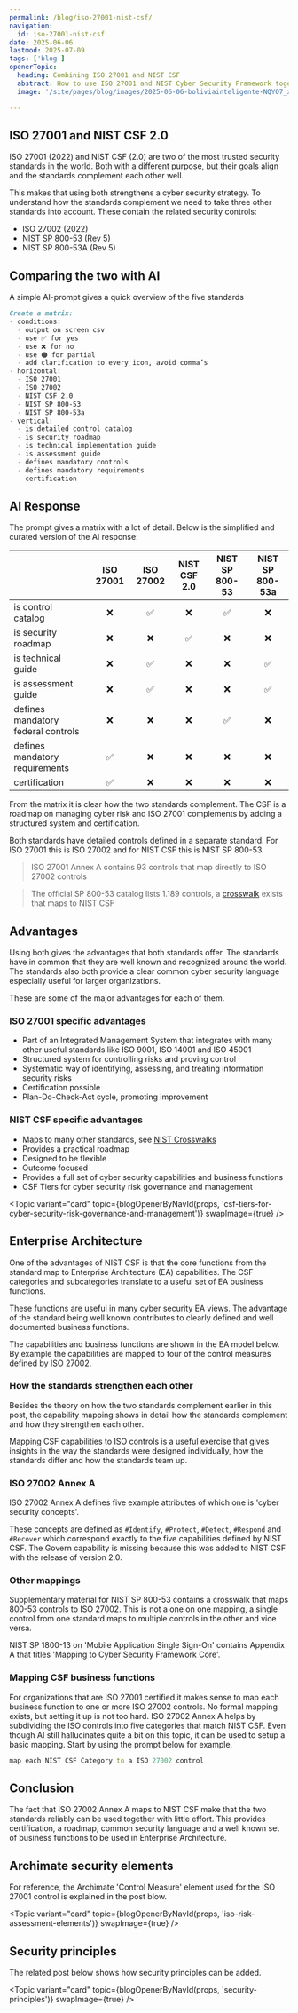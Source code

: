 ```yaml
---
permalink: /blog/iso-27001-nist-csf/
navigation:
  id: iso-27001-nist-csf
date: 2025-06-06
lastmod: 2025-07-09
tags: ['blog']
openerTopic:
  heading: Combining ISO 27001 and NIST CSF
  abstract: How to use ISO 27001 and NIST Cyber Security Framework together
  image: '/site/pages/blog/images/2025-06-06-boliviainteligente-NQYO7_xwA70-unsplash.jpg'

---
```



## ISO 27001 and NIST CSF 2.0

ISO 27001 (2022) and NIST CSF (2.0) are two of the most trusted security
standards in the world. Both with a different purpose, but their goals align and
the standards complement each other well.

This makes that using both strengthens a cyber security strategy. To understand
how the standards complement we need to take three other standards into account.
These contain the related security controls:

- ISO 27002 (2022)
- NIST SP 800-53 (Rev 5)
- NIST SP 800-53A (Rev 5)

## Comparing the two with AI

A simple AI-prompt gives a quick overview of the five standards

```md
Create a matrix:
- conditions:
  - output on screen csv
  - use ✅ for yes
  - use ❌ for no
  - use 🟠 for partial
  - add clarification to every icon, avoid comma’s
- horizontal:
  - ISO 27001
  - ISO 27002
  - NIST CSF 2.0
  - NIST SP 800-53
  - NIST SP 800-53a
- vertical:
  - is detailed control catalog
  - is security roadmap
  - is technical implementation guide
  - is assessment guide
  - defines mandatory controls
  - defines mandatory requirements
  - certification
```

## AI Response

The prompt gives a matrix with a lot of detail. Below is the simplified and
curated version of the AI response:

|  | ISO 27001 | ISO 27002 | NIST CSF 2.0 | NIST SP 800-53 | NIST SP 800-53a |
|--|:---:|:---:|:---:|:---:|:---:|
| is control catalog | ❌ | ✅ | ❌ | ✅ | ❌ |
| is security roadmap | ❌ | ❌ | ✅ | ❌ | ❌ |
| is technical guide | ❌ | ✅ | ❌ | ❌ | ✅ |
| is assessment guide | ❌ | ✅ | ❌ | ❌ | ✅ |
| defines mandatory federal controls | ❌ | ❌ | ❌ | ✅ | ❌ |
| defines mandatory requirements | ✅ | ❌ | ❌ | ❌ | ❌ |
| certification | ✅ | ❌ | ❌ | ❌ | ❌ |

From the matrix it is clear how the two standards complement. The CSF is a
 roadmap on managing cyber risk and ISO 27001 complements by adding a structured
system and certification.

Both standards have detailed controls defined in a separate standard. For ISO
27001 this is ISO 27002 and for NIST CSF this is NIST SP 800-53.

> ISO 27001 Annex A contains 93 controls that map directly to ISO 27002 controls

> The official SP 800-53 catalog lists 1.189 controls, a
> [crosswalk](https://www.nist.gov/privacy-framework/resource-repository/browse/crosswalks)
> exists that maps to NIST CSF


## Advantages

Using both gives the advantages that both standards offer. The standards have in
common that they are well known and recognized around the world. The standards
also both provide a clear common cyber security language especially useful for
larger organizations.

These are some of the major advantages for each of them.

### ISO 27001 specific advantages

- Part of an Integrated Management System that integrates with many other useful
standards like ISO 9001, ISO 14001 and ISO 45001
- Structured system for controlling risks and proving control
- Systematic way of identifying, assessing, and treating information security
  risks
- Certification possible
- Plan-Do-Check-Act cycle, promoting improvement

### NIST CSF specific advantages

- Maps to many other standards, see [NIST
  Crosswalks](https://www.nist.gov/privacy-framework/resource-repository/browse/crosswalks)
- Provides a practical roadmap
- Designed to be flexible
- Outcome focused
- Provides a full set of cyber security capabilities and business functions
- CSF Tiers for cyber security risk governance and management

<Topic variant="card" topic={blogOpenerByNavId(props, 'csf-tiers-for-cyber-security-risk-governance-and-management')} swapImage={true} />

## Enterprise Architecture

One of the advantages of NIST CSF is that the core functions from the standard
map to Enterprise Architecture (EA) capabilities. The CSF categories and
subcategories translate to a useful set of EA business functions.

These functions are useful in many cyber security EA views. The advantage of the
standard being well known contributes to clearly defined and well documented
business functions.

The capabilities and business functions are shown in the EA model below. By
example the capabilities are mapped to four of the control measures defined by
ISO 27002.

<Diagram src="/site/pages/blog/images-security-framework/function-capability-controlmeasure.svg" width="70rem" />

### How the standards strengthen each other

Besides the theory on how the two standards complement earlier in this post, the
capability mapping shows in detail how the standards complement and how they
strengthen each other.

Mapping CSF capabilities to ISO controls is a useful exercise that gives
insights in the way the standards were designed individually, how the standards
differ and how the standards team up.

### ISO 27002 Annex A

ISO 27002 Annex A defines five example attributes of which one is 'cyber security
concepts'.

These concepts are defined as `#Identify`, `#Protect`, `#Detect`, `#Respond` and
`#Recover` which correspond exactly to the five capabilities defined by NIST
CSF. The Govern capability is missing because this was added to NIST CSF with
the release of version 2.0.

### Other mappings

Supplementary material for NIST SP 800-53 contains a crosswalk that maps 800-53
controls to ISO 27002. This is not a one on one mapping, a single control from
one standard maps to multiple controls in the other and vice versa.

NIST SP 1800-13 on 'Mobile Application Single Sign-On' contains Appendix A that
titles 'Mapping to Cyber Security Framework Core'.

### Mapping CSF business functions

For organizations that are ISO 27001 certified it makes sense to map each
business function to one or more ISO 27002 controls. No formal mapping exists,
but setting it up is not too hard. ISO 27002 Annex A helps by subdividing the
ISO controls into five categories that match NIST CSF. Even though AI still
hallucinates quite a bit on this topic, it can be used to setup a basic mapping.
Start by using the prompt below for example.

```mp
map each NIST CSF Category to a ISO 27002 control
```

## Conclusion

The fact that ISO 27002 Annex A maps to NIST CSF make that the two standards
reliably can be used together with little effort. This provides certification, a
roadmap, common security language and a well known set of business functions to
be used in Enterprise Architecture.

## Archimate security elements

For reference, the Archimate 'Control Measure' element used for the ISO 27001
control is explained in the post blow.

<Topic variant="card" topic={blogOpenerByNavId(props, 'iso-risk-assessment-elements')} swapImage={true} />

## Security principles

The related post below shows how security principles can be added.

<Topic variant="card" topic={blogOpenerByNavId(props, 'security-principles')} swapImage={true} />
